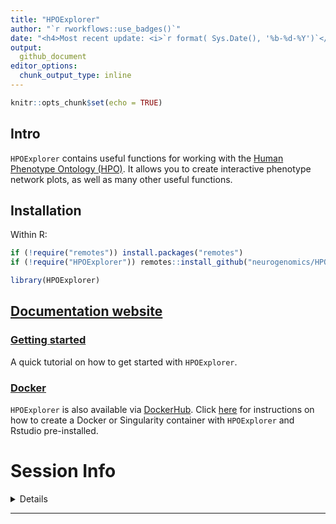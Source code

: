 ```yaml
---
title: "HPOExplorer" 
author: "`r rworkflows::use_badges()`" 
date: "<h4>Most recent update: <i>`r format( Sys.Date(), '%b-%d-%Y')`</i></h4>"
output:
  github_document 
editor_options: 
  chunk_output_type: inline
---
```


```r
knitr::opts_chunk$set(echo = TRUE)
```
 
## Intro

`HPOExplorer` contains useful functions for working with the
[Human Phenotype Ontology (HPO)](https://hpo.jax.org/app/). 
It allows you to create interactive phenotype network plots,
as well as many other useful functions.

## Installation

Within R: 

```r
if (!require("remotes")) install.packages("remotes")
if (!require("HPOExplorer")) remotes::install_github("neurogenomics/HPOExplorer")

library(HPOExplorer)
```

## [Documentation website](https://neurogenomics.github.io/HPOExplorer/)

### [Getting started](https://neurogenomics.github.io/HPOExplorer/articles/HPOExplorer.html)

A quick tutorial on how to get started with `HPOExplorer`.

### [Docker](https://neurogenomics.github.io/HPOExplorer/articles/docker.html) 

`HPOExplorer` is also available via [DockerHub](https://hub.docker.com/repository/docker/neurogenomicslab/hpoexplorer). 
Click
[here](https://neurogenomics.github.io/HPOExplorer/articles/docker.html)
for instructions on how to create a Docker or Singularity
container with `HPOExplorer` and Rstudio pre-installed. 


# Session Info 

<details> 

```r
utils::sessionInfo()
```

</details>  
<hr>
